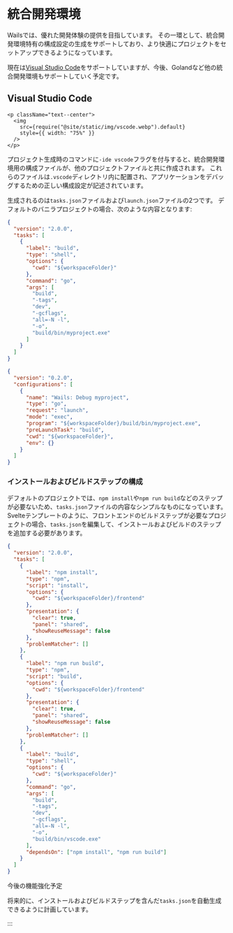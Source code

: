 # 統合開発環境

Wailsでは、優れた開発体験の提供を目指しています。 その一環として、統合開発環境特有の構成設定の生成をサポートしており、より快適にプロジェクトをセットアップできるようになっています。

現在は[Visual Studio Code](https://code.visualstudio.com/)をサポートしていますが、今後、Golandなど他の統合開発環境もサポートしていく予定です。

## Visual Studio Code

```mdx-code-block
<p className="text--center">
  <img
    src={require("@site/static/img/vscode.webp").default}
    style={{ width: "75%" }}
  />
</p>
```

プロジェクト生成時のコマンドに`-ide vscode`フラグを付与すると、統合開発環境用の構成ファイルが、他のプロジェクトファイルと共に作成されます。 これらのファイルは`.vscode`ディレクトリ内に配置され、アプリケーションをデバッグするための正しい構成設定が記述されています。

生成されるのは`tasks.json`ファイルおよび`launch.json`ファイルの2つです。 デフォルトのバニラプロジェクトの場合、次のような内容となります:

```json title="tasks.json"
{
  "version": "2.0.0",
  "tasks": [
    {
      "label": "build",
      "type": "shell",
      "options": {
        "cwd": "${workspaceFolder}"
      },
      "command": "go",
      "args": [
        "build",
        "-tags",
        "dev",
        "-gcflags",
        "all=-N -l",
        "-o",
        "build/bin/myproject.exe"
      ]
    }
  ]
}
```

```json title="launch.json"
{
  "version": "0.2.0",
  "configurations": [
    {
      "name": "Wails: Debug myproject",
      "type": "go",
      "request": "launch",
      "mode": "exec",
      "program": "${workspaceFolder}/build/bin/myproject.exe",
      "preLaunchTask": "build",
      "cwd": "${workspaceFolder}",
      "env": {}
    }
  ]
}
```

### インストールおよびビルドステップの構成

デフォルトのプロジェクトでは、`npm install`や`npm run build`などのステップが必要ないため、`tasks.json`ファイルの内容なシンプルなものになっています。 Svelteテンプレートのように、フロントエンドのビルドステップが必要なプロジェクトの場合、`tasks.json`を編集して、インストールおよびビルドのステップを追加する必要があります。

```json title="tasks.json"
{
  "version": "2.0.0",
  "tasks": [
    {
      "label": "npm install",
      "type": "npm",
      "script": "install",
      "options": {
        "cwd": "${workspaceFolder}/frontend"
      },
      "presentation": {
        "clear": true,
        "panel": "shared",
        "showReuseMessage": false
      },
      "problemMatcher": []
    },
    {
      "label": "npm run build",
      "type": "npm",
      "script": "build",
      "options": {
        "cwd": "${workspaceFolder}/frontend"
      },
      "presentation": {
        "clear": true,
        "panel": "shared",
        "showReuseMessage": false
      },
      "problemMatcher": []
    },
    {
      "label": "build",
      "type": "shell",
      "options": {
        "cwd": "${workspaceFolder}"
      },
      "command": "go",
      "args": [
        "build",
        "-tags",
        "dev",
        "-gcflags",
        "all=-N -l",
        "-o",
        "build/bin/vscode.exe"
      ],
      "dependsOn": ["npm install", "npm run build"]
    }
  ]
}
```

今後の機能強化予定

将来的に、インストールおよびビルドステップを含んだ`tasks.json`を自動生成できるように計画しています。

:::
